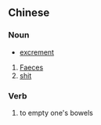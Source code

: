 == Chinese ==

=== Noun ===

*[[excrement]]
#[[Faeces]]
#[[shit]]

=== Verb ===

#to empty one's bowels
